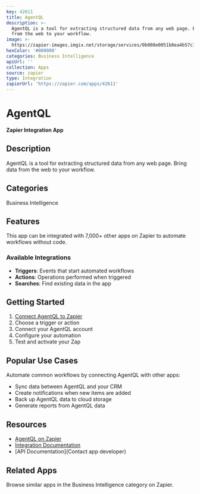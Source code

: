 ```yaml
---
key: 42611
title: AgentQL
description: >-
  AgentQL is a tool for extracting structured data from any web page. Bring data
  from the web to your workflow.
image: >-
  https://zapier-images.imgix.net/storage/services/0b008e0051b8ea4b57c141ab0a1db72f.png?auto=format%2Ccompress&ixlib=python-3.0.0&q=50
hexColor: '#000000'
categories: Business Intelligence
apiUrl: ''
collection: Apps
source: zapier
type: Integration
zapierUrl: 'https://zapier.com/apps/42611'
---
```

# AgentQL

**Zapier Integration App**

## Description

AgentQL is a tool for extracting structured data from any web page. Bring data from the web to your workflow.

## Categories

Business Intelligence

## Features

This app can be integrated with 7,000+ other apps on Zapier to automate workflows without code.

### Available Integrations

- **Triggers**: Events that start automated workflows
- **Actions**: Operations performed when triggered
- **Searches**: Find existing data in the app

## Getting Started

1. [Connect AgentQL to Zapier](https://zapier.com/apps/42611)
2. Choose a trigger or action
3. Connect your AgentQL account
4. Configure your automation
5. Test and activate your Zap

## Popular Use Cases

Automate common workflows by connecting AgentQL with other apps:

- Sync data between AgentQL and your CRM
- Create notifications when new items are added
- Back up AgentQL data to cloud storage
- Generate reports from AgentQL data

## Resources

- [AgentQL on Zapier](https://zapier.com/apps/42611)
- [Integration Documentation](https://zapier.com/apps/42611/integrations)
- [API Documentation](Contact app developer)

## Related Apps

Browse similar apps in the Business Intelligence category on Zapier.
